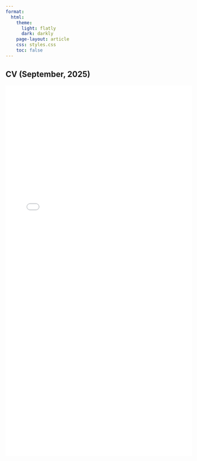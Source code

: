 ```yaml
---
format:
  html:
    theme:
      light: flatly
      dark: darkly
    page-layout: article
    css: styles.css
    toc: false
---
```


::: page-header
# CV (September, 2025)
:::

![](docs/CV_Bhattacharyya.pdf){width="100%" height="1000px"}